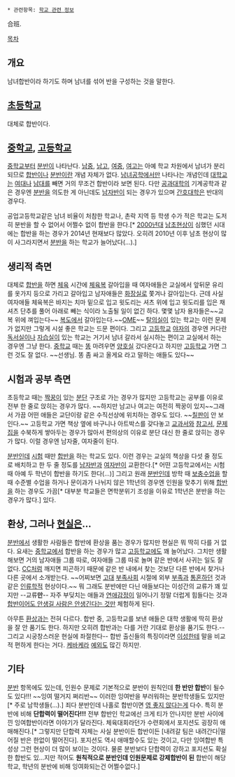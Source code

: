  * 관련항목: [[학교 관련 정보]]

合班.

[[목차]]
== 개요 ==
남녀합반이라 하기도 하며 남녀를 섞어 반을 구성하는 것을 말한다.

== [[초등학교]] ==
대체로 합반이다.

== [[중학교]], [[고등학교]] ==
[[중학교]]부터 [[분반]]이 나타난다. [[남중]], [[남고]], [[여중]], [[여고]]는 아예 학교 차원에서 남녀가 분리되므로 [[합반]]이나 [[분반]]이란 개념 자체가 없다. [[남녀공학]]에서만 나타나는 개념인데 [[대학교]]는 [[여대]]나 [[남대]]를 빼면 거의 무조건 합반이라 보면 된다. 다만 [[공과대학]]의 기계공학과 같은 경우엔 [[분반]]을 의도한 게 아닌데도 [[남자반]]이 되는 경우가 있으며 [[간호대학]]은 반대의 경우다.

공업고등학교같은 남녀 비율이 처참한 학교나, 촌락 지역 등 학생 수가 적은 학교는 도저히 분반을 할 수 없어서 어쩔수 없이 합반을 한다.[* [[2000년대]] [[남초]]현상이 심했던 시대에는 합반을 하는 경우가 2014년 현재보다 많았다. 오히려 2010년 이후 남초 현상이 많이 사그라지면서 [[분반]]을 하는 학교가 늘어났다(...).]

== 생리적 측면 ==
대체로 [[합반]]을 하면 [[체육]] 시간에 [[체육복]] 갈아입을 때 여자애들은 교실에서 앞뒤문 유리를 옷가지 등으로 가리고 갈아입고 남자애들은 [[화장실]]로 쫓겨나 갈아입는다. 근데 사실 여자애들 체육복은 바지는 치마 밑으로 입고 윗도리는 셔츠 위에 입고 윗도리를 입은 채 셔츠 단추를 풀어 아래로 빼는 식이라 노출될 일이 없긴 하다. 몇몇 남자 용자들은~~교복 위에 껴입는다~~ [[복도]]에서 갈아입는다.~~[[OME]]~~ [[탈의실]]이 있는 학교는 이런 문제가 없지만 그렇게 시설 좋은 학교는 드문 편이다. 그리고 [[고등학교]] [[야자]]의 경우엔 커다란 [[독서실]]이나 [[자습실]]이 있는 학교는 거기서 남녀 갈라서 실시하는 편이고 교실에서 하는 경우엔 그냥 한다. [[중학교]] 때는 [[똥]] 마려우면 [[양호실]] 갔다온다고 하지만 [[고등학교]] 가면 그런 것도 잘 없다. ~~선생님. 똥 좀 싸고 올게요 라고 말하는 애들도 있다~~

== 시험과 공부 측면 ==
초등학교 때는 [[짝꿍]]이 있는 [[분단]] 구조로 가는 경우가 많지만 고등학교는 공부를 이유로 전부 한 줄로 앉히는 경우가 많다. ~~하지만 남고나 여고는 여전히 짝꿍이 있지~~그래서 가끔 어떤 애들은 교단이랑 같은 수직선상에 위치하는 경우도 있다. ~~[[칠판]]이 안 보인다.~~ 고등학교 가면 책상 옆에 바구니나 아트박스를 갖다놓고 [[교과서]]와 [[참고서]], [[문제집]]을 수북하게 쌓아두는 경우가 많아서 편의상의 이유로 분단 대신 한 줄로 앉히는 경우가 많다. 이럴 경우엔 남자줄, 여자줄이 된다.

[[분반]]인데 [[시험]] 때만 [[합반]]을 하는 학교도 있다. 이런 경우는 교실의 책상을 다섯 줄 정도로 배치하고 한 두 줄 정도를 [[남자반]]과 [[여자반]]이 교환한다.[* 어떤 고등학교에서는 시험때 아예 두 학년이 합반을 하기도 한다(...)] 그리고 원래 [[분반]]인데 방학 때 [[보충수업]]을 할 때 수준별 수업을 하거나 문이과가 나뉘지 않은 1학년의 경우엔 인원을 맞추기 위해 [[합반]]을 하는 경우도 가끔[* 대부분 학교들은 면학분위기 조성을 이유로 1학년은 분반을 하는 경우가 많다.] 있다.

== 환상, 그러나 [[현실은 시궁창|현실은]]... ==
[[분반]]에서 생활한 사람들은 합반에 환상을 품는 경우가 많지만 현실은 뭐 딱히 다를 거 없다. 요새는 [[중학교]]에서 합반을 하는 경우가 많고 [[고등학교]]에도 꽤 늘어났다. 그치만 생활해보면 거의 남자애들 그룹 따로, 여자애들 그룹 따로 놀며 같은 반에서 사귀는 일도 잘 없다. [[CC]]처럼 깨지면 피곤하기 때문에 같은 반 내에서 찾는 것보단 다른 반에서 찾거나 다른 곳에서 소개받는다. ~~어찌보면 [[고대]] [[부족]][[사회]] 시절에 외부 [[부족]]과 [[통혼]]하던 것과 같은 [[인류학]]적 현상이다.~~ 뭐 그래도 분반에만 다닌 애들보다는 이성간의 교류가 꽤 있지만 --교류'''만'''-- 자주 부딪치는 애들과 [[연애]][[감정]]이 일어나기 정말 더럽게 힘들다는 것과 [[안 생겨요|합반이어도 안생길 사람은 안생긴다는 것]]만 체험하게 된다. 

아무튼 [[환상]]과는 전혀 다르다. 합반 중, 고등학교를 보낸 애들은 대학 생활에 딱히 환상을 잘 안 품기도 한다. 하지만 오히려 합반과는 다를 거란 기대로 환상을 품기도 한다.--그리고 시궁창스러운 현실에 좌절한다-- 합반 출신들의 특징이라면 [[이성]]한테 말을 비교적 편하게 한다는 거다. [[케바케]]라 [[예외]]도 많긴 하지만.

== 기타 ==
[[분반]] 항목에도 있는데, 인원수 문제로 기본적으로 분반이 원칙인데 '''한 반만 합반'''이 될수도 있다!!! ~~잉여 떨거지 쩌리반~~ 이러한 잉여반을 부러워하는 분반학생들도 있지만[* 주로 남학생들(...).] 죄다 분반인데 나홀로 합반이면 [[영 좋지 않다]]는게 다수. 특히 분반에 비해 '''단합력이 떨어진다!!!''' 전부 합반인 학교에선 크게 티가 안나지만 분반 사이에 낀 잉여합반이라면 이야기가 달라진다. 체육대회라던가 수련회에서 포지션도 굉장히 애매해진다.[* 그렇지만 단합력 자체는 사실 분반이든 합반이든 [내려갈 팀은 내려간다|떨어질 반은 한없이 떨어진다]. 포지션도 역시 애매할수도 있는 것이고, 다만 잉여합반 특성상 그런 현상이 더 많이 보이는 것이다. 물론 분반보다 단합력이 강하고 포지션도 확실한 합반도 있...지만 적어도 '''원칙적으로 분반인데 인원문제로 강제합반이 된''' 합반이 해당 학교, 학년의 분반에 비해 잉여화되는건 어쩔수없다.]
